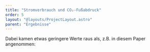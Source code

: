 ```yaml
---
title: "Stromverbrauch und CO₂-Fußabdruck"
order: 5
layout: "@layouts/ProjectLayout.astro"
parent: "Ergebnisse"
---
```




 Dabei kamen etwas geringere Werte raus als, z.B. in diesem Paper angenommen:

<Reference
  title='Power Hungry Processing: Watts Driving the Cost of AI Deployment?' 
type="paper"
  authors="Alexandra Sasha Luccioni, Yacine Jernite, Emma Strubell" 
  year="2023"
  link="https://arxiv.org/html/2311.16863v3?utm_source=chatgpt.com" />
